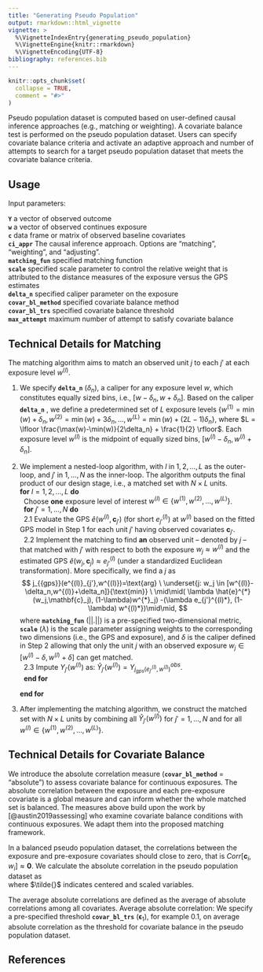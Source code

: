 ```yaml
---
title: "Generating Pseudo Population"
output: rmarkdown::html_vignette
vignette: >
  %\VignetteIndexEntry{generating_pseudo_population}
  %\VignetteEngine{knitr::rmarkdown}
  %\VignetteEncoding{UTF-8}
bibliography: references.bib
---
```


```r
knitr::opts_chunk$set(
  collapse = TRUE,
  comment = "#>"
)
```

Pseudo population dataset is computed based on user-defined causal inference approaches (e.g., matching or weighting). A covariate balance test is performed on the pseudo population dataset. Users can specify covariate balance criteria and activate an adaptive approach and number of attempts to search for a target pseudo population dataset that meets the covariate balance criteria.

## Usage

Input parameters:

**`Y`**  a vector of observed outcome  
**`w`**  a vector of observed continues exposure    
**`c`**  data frame or matrix of observed baseline covariates    
**`ci_appr`** The causal inference approach. Options are "matching", "weighting", and "adjusting".  
**`matching_fun`**  specified matching function    
**`scale`**  specified scale parameter to control the relative weight that is attributed to the distance measures of the exposure versus the GPS estimates  
**`delta_n`**  specified caliper parameter on the exposure  
**`covar_bl_method`**  specified covariate balance method  
**`covar_bl_trs`**  specified covariate balance threshold  
**`max_attempt`**  maximum number of attempt to satisfy covariate balance  

## Technical Details for Matching
The matching algorithm aims to match an observed unit $j$ to each $j'$ at each exposure level $w^{(l)}$. 

1) We specify **`delta_n`** ($\delta_n$), a caliper for any exposure level $w$, which constitutes equally sized bins, i.e., $[w-\delta_n, w+\delta_n]$. Based on the caliper **`delta_n`** , we define a predetermined set of $L$ exposure levels $\{w^{(1)}=\min(w)+ \delta_n,w^{(2)}=\min(w)+3 \delta_n,...,w^{(L)} = \min(w)+(2L-1) \delta_n\}$, where $L = \lfloor \frac{\max(w)-\min(w)}{2\delta_n} + \frac{1}{2} \rfloor$. Each exposure level $w^{(l)}$ is the midpoint of equally sized bins, $[w^{(l)}-\delta_n, w^{(l)}+\delta_n]$. 

2) We implement a nested-loop algorithm, with $l$ in $1,2,\ldots, L$ as the outer-loop, and $j'$ in $1 ,\ldots,N$ as the inner-loop. The algorithm outputs the final product of our design stage, i.e., a matched set with $N\times L$ units. \
		**for** $l = 1,2,\ldots, L$ **do** \
	&nbsp;	 Choose  **one** exposure level of interest $w^{(l)} \in  \{w^{(1)}, w^{(2)}, ..., w^{(L)}\}$. \
	&nbsp;	**for** $j' = 1 ,\ldots,N$ **do** \
		\setlength{\leftskip}{0pt}
	&nbsp;		2.1 Evaluate the GPS $\hat{e}(w^{(l)}, \mathbf{c}_{j'})$ (for short $e^{(l)}_{j'}$) at $w^{(l)}$ based on the fitted GPS model in Step 1 for each unit $j'$ having observed covariates $\mathbf{c}_{j'}$.   \
	&nbsp;		2.2 Implement the matching to find **an** observed unit -- denoted by $j$ -- that matched with $j'$ with respect to both the exposure $w_{j}\approx w^{(l)}$ and the estimated GPS   $\hat{e}(w_j, \mathbf{c}_{j}) \approx e^{(l)}_{j'}$ (under a standardized Euclidean transformation). 
			More specifically, we find a $j$ as 
    $$
    j_{{gps}}(e^{(l)}_{j'},w^{(l)})=\text{arg} \ \underset{j: w_j \in [w^{(l)}-\delta_n,w^{(l)}+\delta_n]}{\text{min}} \ \mid\mid( \lambda \hat{e}^{*}(w_j,\mathbf{c}_j), (1-\lambda)w^{*}_j) -(\lambda e_{j'}^{(l)*}, (1-\lambda) w^{(l)*})\mid\mid,
    $$
    where **`matching_fun`** ($||.||$) is a pre-specified two-dimensional metric, **`scale`** ($\lambda$) is the scale parameter assigning weights to the corresponding two dimensions (i.e., the GPS and exposure), and $\delta$ is the caliper defined in Step 2 allowing that only the unit $j$ with an observed exposure $w_j \in [w^{(l)}-\delta,w^{(l)}+\delta]$ can get matched. \
  &nbsp;  2.3 Impute $Y_{j'}(w^{(l)})$ as: $\hat{Y}_{j'}(w^{(l)})=Y^{obs}_{j_{{gps}}(e^{(l)}_{j'},w^{(l)})}$. \
	&nbsp; **end for**
	\begin{itemize}
	 &nbsp; Note: We allow multiple $j'$ (e.g., $j' =1$ and $j' = 5$) to be matched with the same observed unit $j$ throughout the inner-loop $j'$ in $1 ,\ldots,N$ (matching with replacement).
	\end{itemize}
	**end for**
3) After implementing the matching algorithm, we construct the matched set with $N\times L$ units by combining all $\hat{Y}_{j'}(w^{(l)})$ for $j'=1,\ldots,N$ and for all $w^{(l)} \in  \{w^{(1)},w^{(2)},...,w^{(L)}\}$. 

## Technical Details for Covariate Balance
We introduce the absolute correlation measure (**`covar_bl_method`** = "absolute") to assess covariate balance for continuous exposures. The absolute correlation between the exposure and each pre-exposure covariate is a global measure and can inform whether the whole matched set is balanced. The measures above build upon the work by [@austin2019assessing] who examine covariate balance conditions with continuous exposures. We adapt them into the proposed matching framework.

In a balanced pseudo population dataset, the correlations between the exposure and pre-exposure covariates should close to zero, that is
$Corr [\mathbf{c}_{i},  w_{i}] \approx \mathbf{0}.$
We calculate the absolute correlation in the pseudo population dataset as  
\begin{align*}
 \big\lvert \sum_{i=1}^{N\times L}  \tilde{\mathbf{c}}_{i}  \tilde{w}_{i} \big\lvert,
\end{align*}
where $\tilde{}$ indicates centered and scaled variables.

The average absolute correlations are defined as the average of absolute correlations among all covariates. Average absolute correlation: 
\begin{align*}
\overline{\big\lvert \sum_{i=1}^{N\times L} \tilde{\mathbf{c}}_{i}  \tilde{w}_{i} \big\lvert} < \boldsymbol{\epsilon}_1.
\end{align*}
We specify a pre-specified threshold **`covar_bl_trs`** ($\boldsymbol{\epsilon}_1$), for example 0.1, on average absolute correlation as the threshold for covariate balance in the pseudo population dataset.

## References

